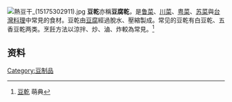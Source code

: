 {{noteTA
|T=zh-hans:豆干;zh-hant:豆乾;
|1=zh-hans:豆干;zh-hant:豆乾;
}}
{{expand|time=2013-06-09T03:38:06+00:00}}
[[File:熱豆干_(15175302911).jpg|thumb]]
'''豆乾'''亦稱'''豆腐乾'''，是[[鲁菜|鲁菜]]、[[川菜|川菜]]、[[粤菜|粤菜]]、[[苏菜|苏菜]]與[[台灣料理|台灣料理]]中常見的食材。豆乾由[[豆腐|豆腐]]經過脫水、壓縮製成。常见的豆乾有白豆乾、五香豆乾两类。烹飪方法以涼拌、炒、滷、炸較為常見。<ref>[https://www.moedict.tw/豆乾 豆乾] 萌典</ref>

==资料==
{{Reflist}}

{{饮食小作品}}
{{大豆}}

[[Category:豆制品|Category:豆制品]]